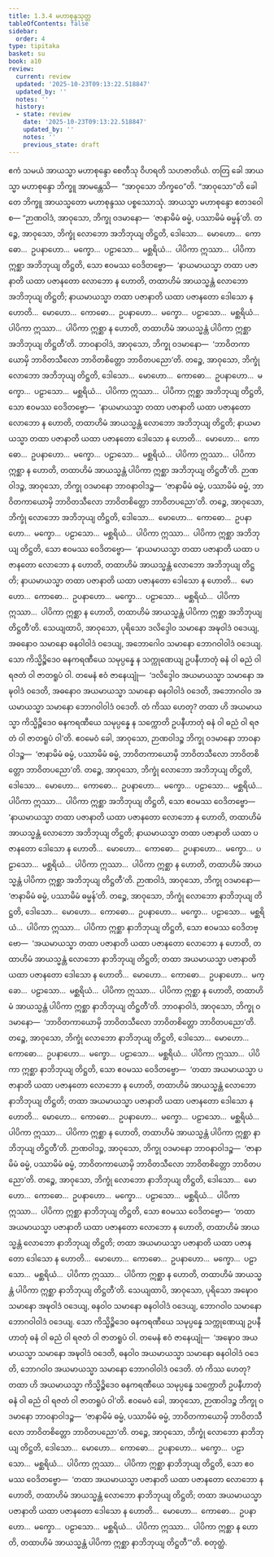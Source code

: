 ```yaml
---
title: 1.3.4 မဟာစုန္ဒသုတ္တ
tableOfContents: false
sidebar:
  order: 4
type: tipitaka
basket: su
book: a10
review:
  current: review
  updated: '2025-10-23T09:13:22.518847'
  updated_by: ''
  notes: ''
  history:
  - state: review
    date: '2025-10-23T09:13:22.518847'
    updated_by: ''
    notes: ''
    previous_state: draft
---
```



<ReviewStatus review={frontmatter.review} showDetails={true} />

<HypothesisAnnotation frontmatter={frontmatter} />

<DynamicBreadcrumb />

<Division number="24" book="a10" e="ch" v="17" p="289">

<Paragraph number="173" book="a10">
ဧကံ သမယံ အာယသ္မာ မဟာစုန္ဒော စေတီသု ဝိဟရတိ သဟဇာတိယံ. တတြ ခေါ အာယသ္မာ မဟာစုန္ဒော ဘိက္ခူ အာမန္တေသိ—  “အာဝုသော ဘိက္ခဝေ”တိ. “အာဝုသော”တိ ခေါ တေ ဘိက္ခူ အာယသ္မတော မဟာစုန္ဒဿ ပစ္စဿောသုံ. အာယသ္မာ မဟာစုန္ဒော ဧတဒဝေါစ—
</Paragraph>

<Paragraph number="174" book="a10">
“ဉာဏဝါဒံ, အာဝုသော, ဘိက္ခု ဝဒမာနော—  ‘ဇာနာမိမံ ဓမ္မံ, ပဿာမိမံ ဓမ္မန်’တိ. တဉ္စေ, အာဝုသော, ဘိက္ခုံ လောဘော အဘိဘုယျ တိဋ္ဌတိ, ဒေါသော…  မောဟော…  ကောဓော…  ဥပနာဟော…  မက္ခော…  ပဠာသော…  မစ္ဆရိယံ…  ပါပိကာ ဣဿာ…  ပါပိကာ ဣစ္ဆာ အဘိဘုယျ တိဋ္ဌတိ, သော ဧဝမဿ ဝေဒိတဗ္ဗော—  ‘နာယမာယသ္မာ တထာ ပဇာနာတိ ယထာ ပဇာနတော လောဘော န ဟောတိ, တထာဟိမံ အာယသ္မန္တံ လောဘော အဘိဘုယျ တိဋ္ဌတိ; နာယမာယသ္မာ တထာ ပဇာနာတိ ယထာ ပဇာနတော ဒေါသော န ဟောတိ…  မောဟော…  ကောဓော…  ဥပနာဟော…  မက္ခော…  ပဠာသော…  မစ္ဆရိယံ…  ပါပိကာ ဣဿာ…  ပါပိကာ ဣစ္ဆာ န ဟောတိ, တထာဟိမံ အာယသ္မန္တံ ပါပိကာ ဣစ္ဆာ အဘိဘုယျ တိဋ္ဌတီ’တိ.
</Paragraph>

<Paragraph number="175" book="a10">
ဘာဝနာဝါဒံ, အာဝုသော, ဘိက္ခု ဝဒမာနော—  ‘ဘာဝိတကာယောမှိ ဘာဝိတသီလော ဘာဝိတစိတ္တော ဘာဝိတပညော’တိ. တဉ္စေ, အာဝုသော, ဘိက္ခုံ လောဘော အဘိဘုယျ တိဋ္ဌတိ, ဒေါသော…  မောဟော…  ကောဓော…  ဥပနာဟော…  မက္ခော…  ပဠာသော…  မစ္ဆရိယံ…  ပါပိကာ ဣဿာ…  ပါပိကာ ဣစ္ဆာ အဘိဘုယျ တိဋ္ဌတိ, သော ဧဝမဿ ဝေဒိတဗ္ဗော—  ‘နာယမာယသ္မာ တထာ ပဇာနာတိ ယထာ ပဇာနတော လောဘော န ဟောတိ, တထာဟိမံ အာယသ္မန္တံ လောဘော အဘိဘုယျ တိဋ္ဌတိ; နာယမာယသ္မာ တထာ ပဇာနာတိ ယထာ ပဇာနတော ဒေါသော န ဟောတိ…  မောဟော…  ကောဓော…  ဥပနာဟော…  မက္ခော…  ပဠာသော…  မစ္ဆရိယံ…  ပါပိကာ ဣဿာ…  ပါပိကာ ဣစ္ဆာ န ဟောတိ, တထာဟိမံ အာယသ္မန္တံ ပါပိကာ ဣစ္ဆာ အဘိဘုယျ တိဋ္ဌတီ’တိ.
</Paragraph>

<Paragraph number="176" book="a10">
ဉာဏဝါဒဉ္စ, အာဝုသော, ဘိက္ခု ဝဒမာနော ဘာဝနာဝါဒဉ္စ—  ‘ဇာနာမိမံ ဓမ္မံ, ပဿာမိမံ ဓမ္မံ, ဘာဝိတကာယောမှိ ဘာဝိတသီလော ဘာဝိတစိတ္တော ဘာဝိတပညော’တိ. တဉ္စေ, အာဝုသော, ဘိက္ခုံ လောဘော အဘိဘုယျ တိဋ္ဌတိ, ဒေါသော…  မောဟော…  ကောဓော…  ဥပနာဟော…  မက္ခော…  ပဠာသော…  မစ္ဆရိယံ…  ပါပိကာ ဣဿာ…  ပါပိကာ ဣစ္ဆာ အဘိဘုယျ တိဋ္ဌတိ, သော ဧဝမဿ ဝေဒိတဗ္ဗော—  ‘နာယမာယသ္မာ တထာ ပဇာနာတိ ယထာ ပဇာနတော လောဘော န ဟောတိ, တထာဟိမံ အာယသ္မန္တံ လောဘော အဘိဘုယျ တိဋ္ဌတိ; နာယမာယသ္မာ တထာ ပဇာနာတိ ယထာ ပဇာနတော ဒေါသော န ဟောတိ…  မောဟော…  ကောဓော…  ဥပနာဟော…  မက္ခော…  ပဠာသော…  မစ္ဆရိယံ…  ပါပိကာ ဣဿာ…  ပါပိကာ ဣစ္ဆာ န ဟောတိ, တထာဟိမံ အာယသ္မန္တံ ပါပိကာ ဣစ္ဆာ အဘိဘုယျ တိဋ္ဌတီ’တိ.
</Paragraph>

<Paragraph number="177" book="a10">
သေယျထာပိ, အာဝုသော, ပုရိသော ဒလိဒ္ဒေါဝ သမာနော အဍ္ဎဝါဒံ ဝဒေယျ, အဓနောဝ သမာနော ဓနဝါဝါဒံ ဝဒေယျ, အဘောဂေါဝ သမာနော ဘောဂဝါဝါဒံ ဝဒေယျ. သော ကိသ္မိဉ္စိဒေဝ ဓနကရဏီယေ သမုပ္ပန္နေ န သက္ကုဏေယျ ဥပနီဟာတုံ ဓနံ ဝါ ဓညံ ဝါ ရဇတံ ဝါ ဇာတရူပံ ဝါ. တမေနံ ဧဝံ ဇာနေယျုံ—  ‘ဒလိဒ္ဒေါဝ အယမာယသ္မာ သမာနော အဍ္ဎဝါဒံ ဝဒေတိ, အဓနောဝ အယမာယသ္မာ သမာနော ဓနဝါဝါဒံ ဝဒေတိ, အဘောဂဝါဝ အယမာယသ္မာ သမာနော ဘောဂဝါဝါဒံ ဝဒေတိ. တံ ကိဿ ဟေတု? တထာ ဟိ အယမာယသ္မာ ကိသ္မိဉ္စိဒေဝ ဓနကရဏီယေ သမုပ္ပန္နေ န သက္ကောတိ ဥပနီဟာတုံ ဓနံ ဝါ ဓညံ ဝါ ရဇတံ ဝါ ဇာတရူပံ ဝါ’တိ.
</Paragraph>

<Paragraph number="178" book="a10">
ဧဝမေဝံ ခေါ, အာဝုသော, ဉာဏဝါဒဉ္စ ဘိက္ခု ဝဒမာနော ဘာဝနာဝါဒဉ္စ—  ‘ဇာနာမိမံ ဓမ္မံ, ပဿာမိမံ ဓမ္မံ, ဘာဝိတကာယောမှိ ဘာဝိတသီလော ဘာဝိတစိတ္တော ဘာဝိတပညော’တိ. တဉ္စေ, အာဝုသော, ဘိက္ခုံ လောဘော အဘိဘုယျ တိဋ္ဌတိ, ဒေါသော…  မောဟော…  ကောဓော…  ဥပနာဟော…  မက္ခော…  ပဠာသော…  မစ္ဆရိယံ…  ပါပိကာ ဣဿာ…  ပါပိကာ ဣစ္ဆာ အဘိဘုယျ တိဋ္ဌတိ, သော ဧဝမဿ ဝေဒိတဗ္ဗော—  ‘နာယမာယသ္မာ တထာ ပဇာနာတိ ယထာ ပဇာနတော လောဘော န ဟောတိ, တထာဟိမံ အာယသ္မန္တံ လောဘော အဘိဘုယျ တိဋ္ဌတိ; နာယမာယသ္မာ တထာ ပဇာနာတိ ယထာ ပဇာနတော ဒေါသော န ဟောတိ…  မောဟော…  ကောဓော…  ဥပနာဟော…  မက္ခော…  ပဠာသော…  မစ္ဆရိယံ…  ပါပိကာ ဣဿာ…  ပါပိကာ ဣစ္ဆာ န ဟောတိ, တထာဟိမံ အာယသ္မန္တံ ပါပိကာ ဣစ္ဆာ အဘိဘုယျ တိဋ္ဌတီ’တိ.
</Paragraph>

<Paragraph number="179" book="a10">
ဉာဏဝါဒံ, အာဝုသော, ဘိက္ခု ဝဒမာနော—  ‘ဇာနာမိမံ ဓမ္မံ, ပဿာမိမံ ဓမ္မန်’တိ. တဉ္စေ, အာဝုသော, ဘိက္ခုံ လောဘော နာဘိဘုယျ တိဋ္ဌတိ, ဒေါသော…  မောဟော…  ကောဓော…  ဥပနာဟော…  မက္ခော…  ပဠာသော…  မစ္ဆရိယံ…  ပါပိကာ ဣဿာ…  ပါပိကာ ဣစ္ဆာ နာဘိဘုယျ တိဋ္ဌတိ, သော ဧဝမဿ ဝေဒိတဗ္ဗော—  ‘အယမာယသ္မာ တထာ ပဇာနာတိ ယထာ ပဇာနတော လောဘော န ဟောတိ, တထာဟိမံ အာယသ္မန္တံ လောဘော နာဘိဘုယျ တိဋ္ဌတိ; တထာ အယမာယသ္မာ ပဇာနာတိ ယထာ ပဇာနတော ဒေါသော န ဟောတိ…  မောဟော…  ကောဓော…  ဥပနာဟော…  မက္ခော…  ပဠာသော…  မစ္ဆရိယံ…  ပါပိကာ ဣဿာ…  ပါပိကာ ဣစ္ဆာ န ဟောတိ, တထာဟိမံ အာယသ္မန္တံ ပါပိကာ ဣစ္ဆာ နာဘိဘုယျ တိဋ္ဌတီ’တိ.
</Paragraph>

<Paragraph number="180" book="a10">
ဘာဝနာဝါဒံ, အာဝုသော, ဘိက္ခု ဝဒမာနော—  ‘ဘာဝိတကာယောမှိ ဘာဝိတသီလော ဘာဝိတစိတ္တော ဘာဝိတပညော’တိ. တဉ္စေ, အာဝုသော, ဘိက္ခုံ လောဘော နာဘိဘုယျ တိဋ္ဌတိ, ဒေါသော…  မောဟော…  ကောဓော…  ဥပနာဟော…  မက္ခော…  ပဠာသော…  မစ္ဆရိယံ…  ပါပိကာ ဣဿာ…  ပါပိကာ ဣစ္ဆာ နာဘိဘုယျ တိဋ္ဌတိ, သော ဧဝမဿ ဝေဒိတဗ္ဗော—  ‘တထာ အယမာယသ္မာ ပဇာနာတိ ယထာ ပဇာနတော လောဘော န ဟောတိ, တထာဟိမံ အာယသ္မန္တံ လောဘော နာဘိဘုယျ တိဋ္ဌတိ; တထာ အယမာယသ္မာ ပဇာနာတိ ယထာ ပဇာနတော ဒေါသော န ဟောတိ…  မောဟော…  ကောဓော…  ဥပနာဟော…  မက္ခော…  ပဠာသော…  မစ္ဆရိယံ…  ပါပိကာ ဣဿာ…  ပါပိကာ ဣစ္ဆာ န ဟောတိ, တထာဟိမံ အာယသ္မန္တံ ပါပိကာ ဣစ္ဆာ နာဘိဘုယျ တိဋ္ဌတီ’တိ.
</Paragraph>

<Paragraph number="181" book="a10">
ဉာဏဝါဒဉ္စ, အာဝုသော, ဘိက္ခု ဝဒမာနော ဘာဝနာဝါဒဉ္စ—  ‘ဇာနာမိမံ ဓမ္မံ, ပဿာမိမံ ဓမ္မံ, ဘာဝိတကာယောမှိ ဘာဝိတသီလော ဘာဝိတစိတ္တော ဘာဝိတပညော’တိ. တဉ္စေ, အာဝုသော, ဘိက္ခုံ လောဘော နာဘိဘုယျ တိဋ္ဌတိ, ဒေါသော…  မောဟော…  ကောဓော…  ဥပနာဟော…  မက္ခော…  ပဠာသော…  မစ္ဆရိယံ…  ပါပိကာ ဣဿာ…  ပါပိကာ ဣစ္ဆာ နာဘိဘုယျ တိဋ္ဌတိ, သော ဧဝမဿ ဝေဒိတဗ္ဗော—  ‘တထာ အယမာယသ္မာ ပဇာနာတိ ယထာ ပဇာနတော လောဘော န ဟောတိ, တထာဟိမံ အာယသ္မန္တံ လောဘော နာဘိဘုယျ တိဋ္ဌတိ; တထာ အယမာယသ္မာ ပဇာနာတိ ယထာ ပဇာနတော ဒေါသော န ဟောတိ…  မောဟော…  ကောဓော…  ဥပနာဟော…  မက္ခော…  ပဠာသော…  မစ္ဆရိယံ…  ပါပိကာ ဣဿာ…  ပါပိကာ ဣစ္ဆာ န ဟောတိ, တထာဟိမံ အာယသ္မန္တံ ပါပိကာ ဣစ္ဆာ နာဘိဘုယျ တိဋ္ဌတီ’တိ.
</Paragraph>

<Paragraph number="182" book="a10">
သေယျထာပိ, အာဝုသော, ပုရိသော အဍ္ဎောဝ သမာနော အဍ္ဎဝါဒံ ဝဒေယျ, ဓနဝါဝ သမာနော ဓနဝါဝါဒံ ဝဒေယျ, ဘောဂဝါဝ သမာနော ဘောဂဝါဝါဒံ ဝဒေယျ. သော ကိသ္မိဉ္စိဒေဝ ဓနကရဏီယေ သမုပ္ပန္နေ သက္ကုဏေယျ ဥပနီဟာတုံ ဓနံ ဝါ ဓညံ ဝါ ရဇတံ ဝါ ဇာတရူပံ ဝါ. တမေနံ ဧဝံ ဇာနေယျုံ—  ‘အဍ္ဎောဝ အယမာယသ္မာ သမာနော အဍ္ဎဝါဒံ ဝဒေတိ, ဓနဝါဝ အယမာယသ္မာ သမာနော ဓနဝါဝါဒံ ဝဒေတိ, ဘောဂဝါဝ အယမာယသ္မာ သမာနော ဘောဂဝါဝါဒံ ဝဒေတိ. တံ ကိဿ ဟေတု? တထာ ဟိ အယမာယသ္မာ ကိသ္မိဉ္စိဒေဝ ဓနကရဏီယေ သမုပ္ပန္နေ သက္ကောတိ ဥပနီဟာတုံ ဓနံ ဝါ ဓညံ ဝါ ရဇတံ ဝါ ဇာတရူပံ ဝါ’တိ.
</Paragraph>

<Paragraph number="183" book="a10">
ဧဝမေဝံ ခေါ, အာဝုသော, ဉာဏဝါဒဉ္စ ဘိက္ခု ဝဒမာနော ဘာဝနာဝါဒဉ္စ—  ‘ဇာနာမိမံ ဓမ္မံ, ပဿာမိမံ ဓမ္မံ, ဘာဝိတကာယောမှိ ဘာဝိတသီလော ဘာဝိတစိတ္တော ဘာဝိတပညော’တိ. တဉ္စေ, အာဝုသော, ဘိက္ခုံ လောဘော နာဘိဘုယျ တိဋ္ဌတိ, ဒေါသော…  မောဟော…  ကောဓော…  ဥပနာဟော…  မက္ခော…  ပဠာသော…  မစ္ဆရိယံ…  ပါပိကာ ဣဿာ…  ပါပိကာ ဣစ္ဆာ နာဘိဘုယျ တိဋ္ဌတိ, သော ဧဝမဿ ဝေဒိတဗ္ဗော—  ‘တထာ အယမာယသ္မာ ပဇာနာတိ ယထာ ပဇာနတော လောဘော န ဟောတိ, တထာဟိမံ အာယသ္မန္တံ လောဘော နာဘိဘုယျ တိဋ္ဌတိ; တထာ အယမာယသ္မာ ပဇာနာတိ ယထာ ပဇာနတော ဒေါသော န ဟောတိ…  မောဟော…  ကောဓော…  ဥပနာဟော…  မက္ခော…  ပဠာသော…  မစ္ဆရိယံ…  ပါပိကာ ဣဿာ…  ပါပိကာ ဣစ္ဆာ န ဟောတိ, တထာဟိမံ အာယသ္မန္တံ ပါပိကာ ဣစ္ဆာ နာဘိဘုယျ တိဋ္ဌတီ’”တိ.

</Paragraph>
</Division>

<Paragraph number="184" type="center" book="a10">
စတုတ္ထံ.
</Paragraph>